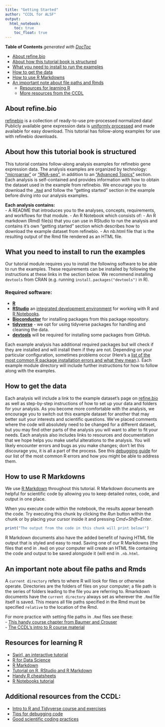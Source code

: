 ```yaml
---
title: "Getting Started"
author: "CCDL for ALSF"
output:   
  html_notebook: 
    toc: true
    toc_float: true
---
```


<!-- START doctoc generated TOC please keep comment here to allow auto update -->
<!-- DON'T EDIT THIS SECTION, INSTEAD RE-RUN doctoc TO UPDATE -->
**Table of Contents**  *generated with [DocToc](https://github.com/thlorenz/doctoc)*

- [About refine.bio](#about-refinebio)
- [About how this tutorial book is structured](#about-how-this-tutorial-book-is-structured)
- [What you need to install to run the examples](#what-you-need-to-install-to-run-the-examples)
- [How to get the data](#how-to-get-the-data)
- [How to use R Markdowns](#how-to-use-r-markdowns)
- [An important note about file paths and Rmds](#an-important-note-about-file-paths-and-rmds)
    - [Resources for learning R](#resources-for-learning-r)
    - [More resources from the CCDL](#more-resources-from-the-ccdl)

<!-- END doctoc generated TOC please keep comment here to allow auto update -->

## About refine.bio 

[refinebio](https://www.refine.bio/about) is a collection of ready-to-use pre-processed normalized data! 
Publicly available gene expression data is [uniformly processed](http://docs.refine.bio/en/latest/main_text.html#processing-information) and made available for easy download. 
This tutorial has follow-along examples for use with refinebio downloads. 

## About how this tutorial book is structured 

This tutorial contains follow-along analysis examples for refinebio gene expression data.
The analysis examples are organized by technology: ["microarray"](../02-microarray/intro-to-microarray.nb.html) or ["RNA-seq"](../03-rna-seq/intro-to-rna-seq.nb.html), in addition to an ["Advanced Topics"](../04-advanced-topics/intro-to-advanced-topics.nb.html) section. 
Each analysis is self-contained and provides information with how to obtain the dataset used in the example from refinebio. 
We encourage you to download the [`.Rmd`](http://rmarkdown.rstudio.com) and follow the "getting started" section in the example before diving into our analysis examples.

**Each analysis contains:**   
- A README that introduces you to the analyses, concepts, requirements, and workflows for that module.
- An R Notebook which consists of:
     - An R markdown (Rmd) file(s) that you can use in RStudio to run the analysis and contains it's own "getting started" section which describes how to download the example dataset from refinebio. 
    - An nb.html file that is the resulting output of the Rmd file rendered as an HTML file.

## What you need to install to run the examples 

Our tutorial module requires you to install the following software to be able to run the examples. 
These requirements can be installed by following the instructions at these links in the section below.
We recommend installing `devtools` from CRAN (e.g. running `install.packages("devtools")` in R). 

### Required software:
* [**R**](https://cran.r-project.org/)  
* [**RStudio**](https://www.rstudio.com/products/RStudio/) an [integrated development environment](https://en.wikipedia.org/wiki/Integrated_development_environment) for working with R and [R Notebooks](https://bookdown.org/yihui/rmarkdown/notebook.html).  
* [**Bioconductor**](https://bioconductor.org/install/) for installing packages from this package repository. 
* [**tidyverse**](https://www.tidyverse.org/) - we opt for using tidyverse packages for handling and cleaning the data. 
* [**devtools**](https://cran.r-project.org/web/packages/devtools/readme/README.html)
will be required for installing some packages from GitHub.   

Each example analysis has additional required packages but will check if they are installed and will install them if they are not.
Depending on your particular configuration, sometimes problems occur (Here's a [list of the most common R package installation errors and what they mean](http://mazamascience.com/WorkingWithData/?p=1185).). 
Each example module directory will include further instructions for how to follow along with the examples.

## How to get the data

Each analysis will include a link to the example dataset's page on [refine.bio](https://www.refine.bio/) as well as step-by-step instructions of how to set up your data and folders for your analysis. 
As you become more comfortable with the analysis, we encourage you to switch out this example dataset for another that may better suit your interests and scientific questions. 
We've placed comments where the code will absolutely need to be changed for a different dataset, but you may find other parts of the analysis you will want to alter to fit your needs.
Each analysis also includes links to resources and documentation that we hope helps you make useful alterations to the analysis. 
You will likely encounter errors and bugs as you make changes; don't let this discourage you, it is all a part of the process.
See this [debugging guide](https://github.com/AlexsLemonade/training-modules/blob/master/intro-to-R-tidyverse/00b-debugging_resources.md) for our list of the most common R errors and how you might be able to address them. 

## How to use R Markdowns

We use [R Markdown](https://bookdown.org/yihui/rmarkdown/) throughout this tutorial.
R Markdown documents are helpful for scientific code by allowing you to keep detailed notes, code, and output in one place.

When you execute code within the notebook, the results appear beneath the code. 
Try executing this chunk by clicking the *Run* button within the chunk or by 
placing your cursor inside it and pressing *Cmd+Shift+Enter*. 

```r
print("The output from the code in this chunk will print below!")
```

R Markdown documents also have the added benefit of having HTML file output that is styled and easy to read.
Saving one of our R Markdowns (the files that end in `.Rmd`) on your computer will create an HTML file containing the code and output to be saved alongside it (will end in `.nb.html`.

## An important note about file paths and Rmds

A `current directory` refers to where R will look for files or otherwise operate. 
Directories are the folders of files on your computer; a file path is the series of folders leading to the file you are referring to.
Rmarkdown documents have the `current directory` always set as wherever the `.Rmd` file itself is saved. 
This means all file paths specified in the Rmd must be specified `relative` to the location of the Rmd. 

For more practice with setting file paths in `.Rmd` files see these:  
- [This handy course chapter from Baumer and Crouser](https://beanumber.github.io/sds192/lab-import.html#paths)  
- [The CCDL's intro to R course material](https://alexslemonade.github.io/training-modules/intro-to-R-tidyverse/01-intro_to_base_R.nb.html)  

## Resources for learning R

+ [Swirl, an interactive tutorial](https://swirlstats.com/)  
+ [R for Data Science](https://r4ds.had.co.nz/)  
+ [R Markdown](http://rmarkdown.rstudio.com)  
+ [Tutorial on R, RStudio and R Markdown](https://ismayc.github.io/rbasics-book/)
+ [Handy R cheatsheets](https://www.rstudio.com/resources/cheatsheets/)  
+ [R Notebooks tutorial](https://bookdown.org/yihui/rmarkdown/)  

## Additional resources from the CCDL: 

- [Intro to R and Tidyverse course and exercises](https://github.com/AlexsLemonade/training-modules/tree/master/intro-to-R-tidyverse)
- [Tips for debugging code](https://github.com/AlexsLemonade/training-modules/blob/master/intro-to-R-tidyverse/00b-debugging_resources.md)
- [Good scientific coding practices](https://github.com/AlexsLemonade/training-modules/blob/master/intro-to-R-tidyverse/00c-good-scientific-coding-practices.md)
